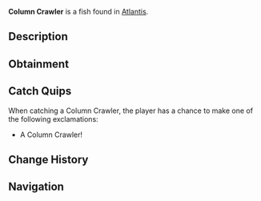 {{FishInfobox
|image          = Column Crawler.png
|rarity         = Common
|sea            = First Sea
|location       = [[Atlantis]]
|sublocation    = 
|sources        = Fishing Rod
|radar_location = 
|xp             = 35
|weather        = 
|time           = 
|season         = 
|bait           = Worm
|base_weight    = 1.2
|base_value     = 55
|weight_range   = 0.7
|base_chance    = 80
|base_resil     = 85
}}
'''Column Crawler''' is a {{Rarity|Common}} fish found in [[Atlantis]].

== Description ==
{{Description|These agile fish have adapted to life among the ethereal columns. Their flattened bodies allow them to slip through the narrowest gaps in the mysterious structures.|Bestiary Entry}}

== Obtainment ==
{{Description|Ethereal Abyss Pool|Bestiary Hint}}
{{Fish Availability|
Atlantis/Ethereal Abyss
|top_rods      = 
Leviathan's Fang Rod\255964.48\145848.68;
Trident Rod\252932.38\129188.84;
Free Spirit Rod\249871.22\128997.1;
No-Life Rod\233807.84\185083.08;
Azure Of Lagoon\230796.43\157893.26;
Training Rod\189013.04\189013.04;
Flimsy Rod\174806.17\171523.56;
Long Rod\191530.31\155613.38;
Fast Rod\206013.19\185294.12;
Seraphic Rod\219775.12\184228.32;
Firefly Rod\215388.6\182972.21;
Rod Of The Exalted One\210636.9\153453.69;
Challenger's Rod\221962.64\168626.49;
Rod Of The Forgotten Fang\217638.68\168226.36;
Depthseeker Rod\217566.12\155452.72;
Blazebringer Rod\217398.42\162659.04;
Verdant Shear Rod\216509.88\163211.8;
Zeus Rod\216307.93\163499.31;
Rod Of The Depths\214252.78\153136.56;
Ethereal Prism Rod\207940.42\53255.07;
Avalanche Rod\205462.98\144346.61;
Volcanic Rod\204402.32\157863.96;
Steady Rod\96299.46\81677.8
|recommended   = Trident Rod
}}

== Catch Quips ==
When catching a Column Crawler, the player has a chance to make one of the following exclamations:
* A Column Crawler!

== Change History ==
{{Change History|{{subst:Current Version}}}}

== Navigation ==
{{Fish Navbox|Atlantis}}